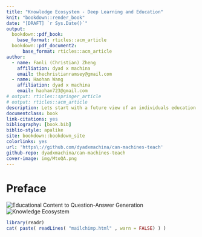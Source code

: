 ```yaml
--- 
title: "Knowledge Ecosystem - Deep Learning and Education"
knit: "bookdown::render_book"
date: "[DRAFT] `r Sys.Date()`"
output:
  bookdown::pdf_book:
    base_format: rticles::acm_article
  bookdown::pdf_document2:
      base_format: rticles::acm_article    
author:
  - name: Fanli (Christian) Zheng
    affiliation: dyad x machina
    email: thechristianramsey@gmail.com
  - name: Haohan Wang
    affiliation: dyad x machina
    email: haohan723@gmail.com    
# output: rticles::springer_article
# output: rticles::acm_article
description: Lets start with a future view of an individuals education. Many of us have the internet to educate ourselves with the abundance of medium to high quality videos, papers, articles, podcasts and how-tos being uploaded from numerous individuals, groups, and institutions like never before. Let us imagine that all of what you have learned online, throughout the entirety of your life, from the hundreds of Youtube videos, Wikipedia articles, Nature papers, and podcasts you've read, watched, or listened to, were all added structurally to your education journey and what if that could be consolidated into what we might call a digital education footprint. 
documentclass: book
link-citations: yes
bibliography: [book.bib]
biblio-style: apalike
site: bookdown::bookdown_site
colorlinks: yes
url: 'https\://github.com/dyadxmachina/can-machines-teach'
github-repo: dyadxmachina/can-machines-teach
cover-image: img/MtoQA.png
---
```


# Preface {-}

![ Educational Content to Question-Answer Generation ](img/MtoQA.png)
![ Knowledge Ecosystem ](img/knowledgeEcosystem.png)

```r
library(readr)
cat( paste( readLines( "mailchimp.html" , warn = FALSE) ) )
```



